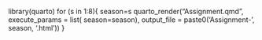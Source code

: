 library(quarto)
for (s in 1:8){
  season=s
  quarto_render("Assignment.qmd", execute_params = list(
  season=season), output_file = paste0('Assignment-', season, '.html'))
}




